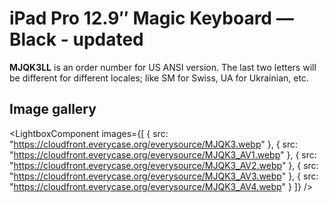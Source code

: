 
# iPad Pro 12.9″ Magic Keyboard — Black - updated

<Callout type='info' emoji='👉🏻'>**MJQK3LL** is an order number for US ANSI version. The last two letters will be different for different locales; like SM for Swiss, UA for Ukrainian, etc.</Callout>

## Image gallery

<LightboxComponent
    images={[
      {
        src: "https://cloudfront.everycase.org/everysource/MJQK3.webp"
      },
      {
        src: "https://cloudfront.everycase.org/everysource/MJQK3_AV1.webp"
      },
      {
        src: "https://cloudfront.everycase.org/everysource/MJQK3_AV2.webp"
      },
      {
        src: "https://cloudfront.everycase.org/everysource/MJQK3_AV3.webp"
      },
      {
        src: "https://cloudfront.everycase.org/everysource/MJQK3_AV4.webp"
      }
    ]}
  />
